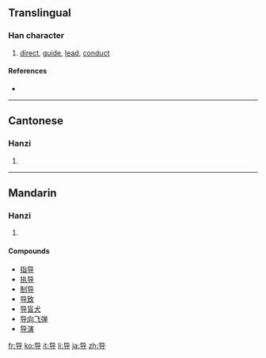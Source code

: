 {{also|導}}
==Translingual==

===Han character===
{{Han char|rn=41|rad=寸|as=03|sn=6|four=|canj=口山木戈 (RUDI)}}

# [[direct]], [[guide]], [[lead]], [[conduct]]

====References====
* {{Han ref|kx=0293.331|hdz=10504.020|uh=5BFC|ud=23548}}

----

==Cantonese==

===Hanzi===
{{yue-hanzi|jyut=|y=dou6|tra=導}}

# {{defn|Cantonese|sort=寸03}}

----

==Mandarin==

===Hanzi===
{{cmn-hanzi|tra=導|pin=[[dǎo]] ([[dao3]]), [[dào]] ([[dao4]])|wg=tao<sup>3</sup>, tao<sup>4</sup>}}

# {{defn|Mandarin|sort=寸03}}

====Compounds====
*[[指导]]
*[[执导]]
*[[制导]]
*[[导致]]
*[[导盲犬]]
*[[导向飞弹]]
*[[导演]]

[[fr:导]]
[[ko:导]]
[[it:导]]
[[li:导]]
[[ja:导]]
[[zh:导]]